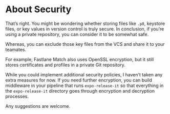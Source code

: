 # About Security

That’s right. You might be wondering whether storing files like `.p8`, keystore files, or key values in version control is truly secure.
In conclusion, if you’re using a private repository, you can consider it to be somewhat safe.

Whereas, you can exclude those key files from the VCS and share it to your teamates.

For example, Fastlane Match also uses OpenSSL encryption, but it still stores certificates and profiles in a private Git repository.

While you could implement additional security policies, I haven’t taken any extra measures for now.
If you need further encryption, you can build middleware in your pipeline that runs `expo-release-it` so that everything in the `expo-release-it` directory goes through encryption and decryption processes.

Any suggestions are welcome.
